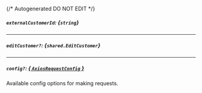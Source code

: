 {/* Autogenerated DO NOT EDIT  */}

##### `externalCustomerId`: *{`string`}*

---
##### `editCustomer?`: *{`shared.EditCustomer`}*
<Collapsible>
    <EditCustomer/>
</Collapsible>

---
##### `config?`: [*{ `AxiosRequestConfig` }*](https://axios-http.com/docs/req_config)
Available config options for making requests.


